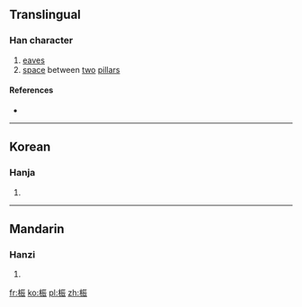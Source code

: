 ==Translingual==

===Han character===
{{Han char|rn=75|rad=木|as=07|sn=11|four=41932|canj=DMMV|ids=⿰木辰}}

# [[eave]]s
# [[space]] between [[two]] [[pillar]]s

====References====
* {{Han ref|kx=0526.240|dkj=14799|dj=0915.170|hdz=21212.010|uh=686D|ud=26733|bh=D5B4|bd=54708}}

----

==Korean==

===Hanja===
{{ko-hanja|hangeul=[[진]]|eumhun=|rv=jin|mr=chin|y=cin}}

# {{defn|lang=ko|sort=木07}}

----

==Mandarin==

===Hanzi===
{{cmn-hanzi|pin=[[zhēn]] ([[zhen1]])|wg=chen<sup>1</sup>}}

# {{defn|lang=cmn|sort=木07}}

[[fr:桭]]
[[ko:桭]]
[[pl:桭]]
[[zh:桭]]